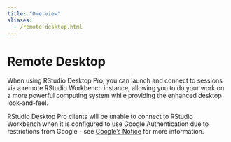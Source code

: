 ```yaml
---
title: "Overview"
aliases:
  - /remote-desktop.html
---
```


# Remote Desktop {.pro-header}

When using RStudio Desktop Pro, you can launch and connect to sessions via a remote RStudio Workbench instance, allowing you to do your work on a more powerful computing system while providing the enhanced desktop look-and-feel. 

::: {.callout-note}
RStudio Desktop Pro clients will be unable to connect to RStudio Workbench when it is configured to use Google Authentication due to restrictions from Google - see [Google's Notice](https://developers.googleblog.com/2020/08/guidance-for-our-effort-to-block-less-secure-browser-and-apps.html) for more information.
:::
